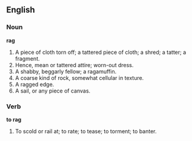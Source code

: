 ==English==

===Noun===

'''rag'''

#A piece of cloth torn off; a tattered piece of cloth; a shred; a tatter; a fragment.
#Hence, mean or tattered attire; worn-out dress.
#A shabby, beggarly fellow; a ragamuffin.
#A coarse kind of rock, somewhat cellular in texture.
#A ragged edge.
#A sail, or any piece of canvas.

===Verb===

'''to rag'''

#To scold or rail at; to rate; to tease; to torment; to banter.